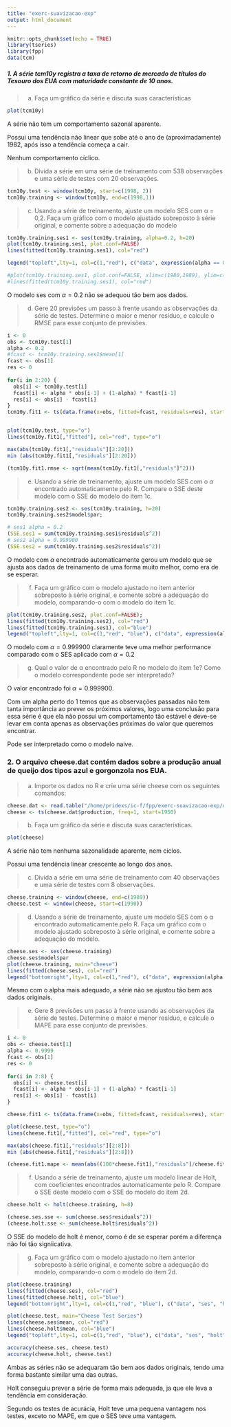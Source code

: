 ```yaml
---
title: "exerc-suavizacao-exp"
output: html_document
---
```


```r
knitr::opts_chunk$set(echo = TRUE)
library(tseries)
library(fpp)
data(tcm)
```

##### 1. A série tcm10y registra a taxa de retorno de mercado de tı́tulos do Tesouro dos EUA com maturidade constante de 10 anos.

> (a) Faça um gráfico da série e discuta suas caracterı́sticas

```r
plot(tcm10y)
```

A série não tem um comportamento sazonal aparente.

Possui uma tendência não linear que sobe até o ano de (aproximadamente) 1982, após isso a tendência começa a cair.

Nenhum comportamento cíclico.

> (b) Divida a série em uma série de treinamento com 538 observações e uma série de testes com 20 observações.

```r
tcm10y.test <- window(tcm10y, start=c(1998, 2))
tcm10y.training <- window(tcm10y, end=c(1998,1))
```

> (c) Usando a série de treinamento, ajuste um modelo SES com α = 0,2. Faça um gráfico com o modelo ajustado sobreposto à série original, e comente sobre a adequação do modelo

```r
tcm10y.training.ses1 <- ses(tcm10y.training, alpha=0.2, h=20)
plot(tcm10y.training.ses1, plot.conf=FALSE)
lines(fitted(tcm10y.training.ses1), col="red")

legend("topleft",lty=1, col=c(1,"red"), c("data", expression(alpha == 0.2)))

#plot(tcm10y.training.ses1, plot.conf=FALSE, xlim=c(1980,1989), ylim=c(6.5,15))
#lines(fitted(tcm10y.training.ses1), col="red")
```

O modelo ses com $\alpha = 0.2$ não se adequou tão bem aos dados.

> (d) Gere 20 previsões um passo à frente usando as observações da série de testes. Determine o maior e menor resı́duo, e calcule o RMSE para esse conjunto de previsões.

```r

i <- 0
obs <- tcm10y.test[1]
alpha <- 0.2
#fcast <- tcm10y.training.ses1$mean[1]
fcast <- obs[1]
res <- 0
  
for(i in 2:20) {
  obs[i] <- tcm10y.test[i]
  fcast[i] <- alpha * obs[i-1] + (1-alpha) * fcast[i-1]
  res[i] <- obs[i] - fcast[i]
}
tcm10y.fit1 <- ts(data.frame(x=obs, fitted=fcast, residuals=res), start=c(1998,2), frequency=12)


plot(tcm10y.test, type="o")
lines(tcm10y.fit1[,"fitted"], col="red", type="o")

max(abs(tcm10y.fit1[,"residuals"][2:20]))
min (abs(tcm10y.fit1[,"residuals"][2:20]))

(tcm10y.fit1.rmse <- sqrt(mean(tcm10y.fit1[,"residuals"]^2)))
```

> (e) Usando a série de treinamento, ajuste um modelo SES com o $\alpha$ encontrado automaticamente pelo R. Compare o SSE deste modelo com o SSE do modelo do item 1c.

```r
tcm10y.training.ses2 <- ses(tcm10y.training, h=20)
tcm10y.training.ses2$model$par;

# ses1 alpha = 0.2
(SSE.ses1 = sum(tcm10y.training.ses1$residuals^2))
# ses2 alpha = 0.999900
(SSE.ses2 = sum(tcm10y.training.ses2$residuals^2))
```

O modelo com $\alpha$ encontrado automaticamente gerou um modelo que se ajusta aos dados de treinamento de uma forma muito melhor, como era de se esperar.

> (f) Faça um gráfico com o modelo ajustado no item anterior sobreposto à série original, e comente sobre a adequação do modelo, comparando-o com o modelo do item 1c.

```r
plot(tcm10y.training.ses2, plot.conf=FALSE);
lines(fitted(tcm10y.training.ses2), col="red")
lines(fitted(tcm10y.training.ses1), col="blue")
legend("topleft",lty=1, col=c(1,"red", "blue"), c("data", expression(alpha == 0.9999), expression(alpha == 0.2)))
```

O modelo com $\alpha = 0.999900$ claramente teve uma melhor performance comparado com o SES aplicado com $\alpha = 0.2$

> (g) Qual o valor de α encontrado pelo R no modelo do item 1e? Como o modelo correspondente pode ser interpretado?

O valor encontrado foi $\alpha = 0.999900$.

Com um alpha perto do 1 temos que as observações passadas não tem tanta importância ao prever os próximos valores, logo uma conclusão para essa série é que ela não possui um comportamento tão estável e deve-se levar em conta apenas as observações próximas do valor que queremos encontrar.

Pode ser interpretado como o modelo naive.

### 2. O arquivo cheese.dat contém dados sobre a produção anual de queijo dos tipos azul e gorgonzola nos EUA.

> (a) Importe os dados no R e crie uma série cheese com os seguintes comandos:

```r
cheese.dat <- read.table("/home/pridexs/ic-f/fpp/exerc-suavizacao-exp/cheese.dat", header=TRUE)
cheese <- ts(cheese.dat$production, freq=1, start=1950)
```

> (b) Faça um gráfico da série e discuta suas caracterı́sticas.

```r
plot(cheese)
```

A série não tem nenhuma sazonalidade aparente, nem ciclos.

Possui uma tendência linear crescente ao longo dos anos.

> (c) Divida a série em uma série de treinamento com 40 observações e uma série de testes com
8 observações.

```r
cheese.training <- window(cheese, end=c(1989))
cheese.test <- window(cheese, start=c(1990))
```

> (d) Usando a série de treinamento, ajuste um modelo SES com o α encontrado automaticamente pelo R. Faça um gráfico com o modelo ajustado sobreposto à série original, e comente sobre a adequação do modelo.

```r
cheese.ses <- ses(cheese.training)
cheese.ses$model$par
plot(cheese.training, main="cheese")
lines(fitted(cheese.ses), col="red")
legend("bottomright",lty=1, col=c(1,"red"), c("data", expression(alpha == 0.9999)))
```

Mesmo com o alpha mais adequado, a série não se ajustou tão bem aos dados originais.

> (e) Gere 8 previsões um passo à frente usando as observações da série de testes. Determine o maior e menor resı́duo, e calcule o MAPE para esse conjunto de previsões.

```r
i <- 0
obs <- cheese.test[1]
alpha <- 0.9999
fcast <- obs[1]
res <- 0
  
for(i in 2:8) {
  obs[i] <- cheese.test[i]
  fcast[i] <- alpha * obs[i-1] + (1-alpha) * fcast[i-1]
  res[i] <- obs[i] - fcast[i]
}

cheese.fit1 <- ts(data.frame(x=obs, fitted=fcast, residuals=res), start=c(1990), frequency=1)

plot(cheese.test, type="o")
lines(cheese.fit1[,"fitted"], col="red", type="o")

max(abs(cheese.fit1[,"residuals"][2:8]))
min (abs(cheese.fit1[,"residuals"][2:8]))

(cheese.fit1.mape <- mean(abs((100*cheese.fit1[,"residuals"]/cheese.fit1[,"x"]))))

```

> (f) Usando a série de treinamento, ajuste um modelo linear de Holt, com coeficientes encontrados automaticamente pelo R. Compare o SSE deste modelo com o SSE do modelo do item 2d.

```r
cheese.holt <- holt(cheese.training, h=8)

(cheese.ses.sse <- sum(cheese.ses$residuals^2))
(cheese.holt.sse <- sum(cheese.holt$residuals^2))
```

O SSE do modelo de holt é menor, como é de se esperar porém a diferença não foi tão signiicativa.

> (g) Faça um gráfico com o modelo ajustado no item anterior sobreposto à série original, e comente sobre a adequação do modelo, comparando-o com o modelo do item 2d.

```r
plot(cheese.training)
lines(fitted(cheese.ses), col="red")
lines(fitted(cheese.holt), col="blue")
legend("bottomright",lty=1, col=c(1,"red", "blue"), c("data", "ses", "holt"))

plot(cheese.test, main="Cheese Test Series")
lines(cheese.ses$mean, col="red")
lines(cheese.holt$mean, col="blue")
legend("topleft",lty=1, col=c(1,"red", "blue"), c("data", "ses", "holt"))

accuracy(cheese.ses, cheese.test)
accuracy(cheese.holt, cheese.test)
```

Ambas as séries não se adequaram tão bem aos dados originais, tendo uma forma bastante similar uma das outras.

Holt conseguiu prever a série de forma mais adequada, ja que ele leva a tendência em consideração.

Segundo os  testes de acurácia, Holt teve uma pequena vantagem nos testes, exceto no MAPE, em que o SES teve uma vantagem.